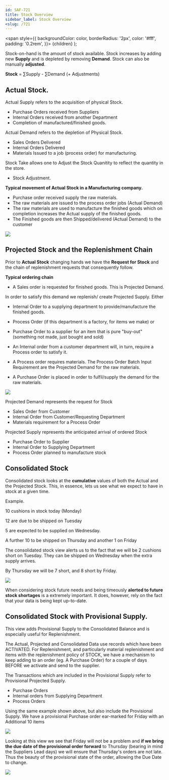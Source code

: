 ```yaml
---
id: SAF-721
title: Stock Overview
sidebar_label: Stock Overview
<slug: /721
---
```

  <span
    style={{
      backgroundColor: color,
      borderRadius: '2px',
      color: '#fff',
      padding: '0.2rem',
    }}>
    {children}
  </span>
);

Stock-on-hand is the amount of stock available.
Stock increases by adding new **Supply** and is depleted by removing **Demand**. Stock can also be manually **adjusted**.




**Stock** = <Highlight color="#25c2a0">∑Supply</Highlight> - <Highlight color="#F98192">∑Demand</Highlight> (+ <Highlight color="#81c2f9">Adjustments</Highlight>)

## Actual Stock.

Actual <Highlight color="#25c2a0">Supply</Highlight> refers to the acquisition of physical Stock.

- Purchase Orders received from Suppliers
- Internal Orders received from another Department
- Completion of manufactured/finished goods.

Actual <Highlight color="#F98192">Demand</Highlight> refers to the depletion of Physical Stock.

- Sales Orders Delivered
- Internal Orders Delivered
- Materials Issued to a job (process order) for manufacturing.

Stock Take allows one to <Highlight color="#81c2f9">Adjust</Highlight> the Stock Quanitity to reflect the quantity in the store.

- Stock Adjustment.

**Typical movement of Actual Stock in a Manufacturing company.**

- Purchase order received <Highlight color="#25c2a0">supply</Highlight> the raw materials.
- The raw materials are issued to the process order jobs (Actual <Highlight color="#F98192">Demand</Highlight>)
- The raw materials are used to manufacture the finished goods which on completion increases the Actual <Highlight color="#25c2a0">supply</Highlight> of the finished goods.
- The Finished goods are then Shipped/delivered (Actual <Highlight color="#F98192">Demand</Highlight>) to the customer

![](../static/img/docs/STC-000/ActualStock.png) 

## Projected Stock and the Replenishment Chain

Prior to **Actual Stock** changing hands we have the **Request for Stock** and the chain of replenishment requests that consequently follow.

**Typical ordering chain**

- A <Highlight color="#F98192">Sales order</Highlight> is requested for finished goods. This is Projected <Highlight color="#F98192">Demand</Highlight>.

In order to satisfy this demand we replenish/ create Projected <Highlight color="#25c2a0">Supply</Highlight>.
 Either

- <Highlight color="#25c2a0">Internal Order to a supplying department</Highlight> to provide/manufacture the finished goods.
- <Highlight color="#25c2a0">Process Order</Highlight> (if this department is a factory, for items we make) or
- <Highlight color="#25c2a0">Purchase Order</Highlight> to a supplier for an item that is pure "buy-out" (something not made, just bought and sold)

- An <Highlight color="#F98192">Internal order from a customer department</Highlight> will, in turn, require a <Highlight color="#25c2a0">Process order</Highlight> to satisfy it.
- A Process order requires materials.
 The <Highlight color="#F98192">Process Order Batch Input Requirement</Highlight> are the Projected Demand for the raw materials.
- A <Highlight color="#25c2a0">Purchase Order</Highlight> is placed in order to fulfil/supply the demand for the raw materials.

![](../static/img/docs/STC-000/ProjectedStock.png) 

Projected Demand represents the request for Stock

- Sales Order from Customer
- Internal Order from Customer/Requesting Department
- Materials requirement for a Process Order

Projected Supply represents the anticipated arrival of ordered Stock

- Purchase Order to Supplier
- Internal Order to Supplying Department
- Process Order planned to manufacture stock

## Consolidated Stock

Consolidated stock looks at the **cumulative** values of both the Actual and the Projected Stock. This, in essence, lets us see what we expect to have in stock at a given time.

Example.

10 cushions in stock today (Monday)

12 are due to be shipped on Tuesday

5 are expected to be supplied on Wednesday.

A further 10 to be shipped on Thursday and another 1 on Friday

The consolidated stock view alerts us to the fact that we will be 2 cushions short on Tuesday. They can be shipped on Wednesday when the extra supply arrives.

By Thursday we will be 7 short, and 8 short by Friday.

![](../static/img/docs/STC-000/ConsolidExample.png) 

When considering stock future needs and being timeously **alerted to future stock shortages** is a extremely important. It does, however, rely on the fact that your data is being kept up-to-date.

## Consolidated Stock with Provisional Supply.

This view adds Provisional Supply to the Consolidated Balance and is especially useful for Replenishment.

The Actual, Projected and Consolidated Data use records which have been ACTIVATED. For Replenishment, and particularly material replenishment and items with the replenishment policy of STOCK, we have a mechanism to keep adding to an order (eg. A Purchase Order) for a couple of days BEFORE we activate and send to the supplier.

The Transactions which are included in the Provisional Supply refer to Provisional Projected Supply.

- Purchase Orders
- Internal orders from Supplying Department
- Process Orders

Using the same example shown above, but also include the Provisional Supply. We have a provisional Purchase order ear-marked for Friday with an Additional 10 items

![](../static/img/docs/STC-000/ConsolidProv1.png) 

Looking at this view we see that Friday will not be a problem and **if we bring the due date of the provisional order forward** to Thursday (bearing in mind the Suppliers Lead days) we will ensure that Thursday's orders are not late. Thus the beauty of the provisional state of the order, allowing the Due Date to change.

![](../static/img/docs/STC-000/ConsolidProv2.png) 


